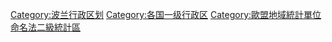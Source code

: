 [[Category:波兰行政区划|Category:波兰行政区划]]
[[Category:各国一级行政区|Category:各国一级行政区]]
[[Category:歐盟地域統計單位命名法二級統計區|Category:歐盟地域統計單位命名法二級統計區]]